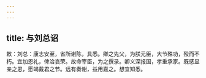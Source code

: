 ```yaml
---
---
---
```

title: 与刘总诏
---



敕：刘总：康志安至，省所谢陈，具悉。卿之先父，为朕元臣，大节殊功，殁而不朽。宜加恩礼，俾洽哀荣。故命宰臣，为之撰录。卿义深报国，孝重承家。既感显亲之恩，愿竭戴君之节。远有奏谢，益用嘉之。想宜知悉。
